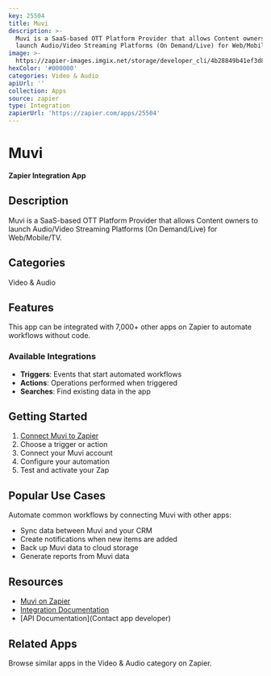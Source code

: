 ```yaml
---
key: 25504
title: Muvi
description: >-
  Muvi is a SaaS-based OTT Platform Provider that allows Content owners to
  launch Audio/Video Streaming Platforms (On Demand/Live) for Web/Mobile/TV.
image: >-
  https://zapier-images.imgix.net/storage/developer_cli/4b28849b41ef3d82f7c3cf1a6c003d75.png?auto=format%2Ccompress&ixlib=python-3.0.0&q=50
hexColor: '#000000'
categories: Video & Audio
apiUrl: ''
collection: Apps
source: zapier
type: Integration
zapierUrl: 'https://zapier.com/apps/25504'
---
```

# Muvi

**Zapier Integration App**

## Description

Muvi is a SaaS-based OTT Platform Provider that allows Content owners to launch Audio/Video Streaming Platforms (On Demand/Live) for Web/Mobile/TV.

## Categories

Video & Audio

## Features

This app can be integrated with 7,000+ other apps on Zapier to automate workflows without code.

### Available Integrations

- **Triggers**: Events that start automated workflows
- **Actions**: Operations performed when triggered
- **Searches**: Find existing data in the app

## Getting Started

1. [Connect Muvi to Zapier](https://zapier.com/apps/25504)
2. Choose a trigger or action
3. Connect your Muvi account
4. Configure your automation
5. Test and activate your Zap

## Popular Use Cases

Automate common workflows by connecting Muvi with other apps:

- Sync data between Muvi and your CRM
- Create notifications when new items are added
- Back up Muvi data to cloud storage
- Generate reports from Muvi data

## Resources

- [Muvi on Zapier](https://zapier.com/apps/25504)
- [Integration Documentation](https://zapier.com/apps/25504/integrations)
- [API Documentation](Contact app developer)

## Related Apps

Browse similar apps in the Video & Audio category on Zapier.
